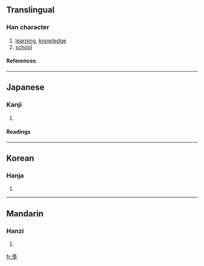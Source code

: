 {{see|學}}

==Translingual==
===Han character===
{{Han char|rn=67|rad=文|as=03|sn=7|four=|canj=卜大弓木 (YKND)}}
# [[learning]], [[knowledge]]
# [[school]]
====References====
{{Han ref|kx=0477.011|dkj=13453|hdz=32170.020|uh=6588|ud=25992}}
----
==Japanese==
===Kanji===
{{ja-kanji|grade=|rs=文03}}
# {{defn|Japanese}} 
====Readings====
{{ja-readings|on=[[がく]] (gaku)|kun=[[まなぶ]] (manabu)}}
----
==Korean==
===Hanja===
{{ko-hanja|hangeul=학|eumhun=|rv=hak|mr=hak|y=hak}}
# {{defn|Korean}}
----
==Mandarin==
===Hanzi===
{{cmn-hanzi|pin=[[fēi]] (fei1), [[xué]] (xue2)|wg=fei<sup>1</sup>, hsüeh<sup>2</sup>}}
# {{defn|Mandarin}}

[[fr:斈]]